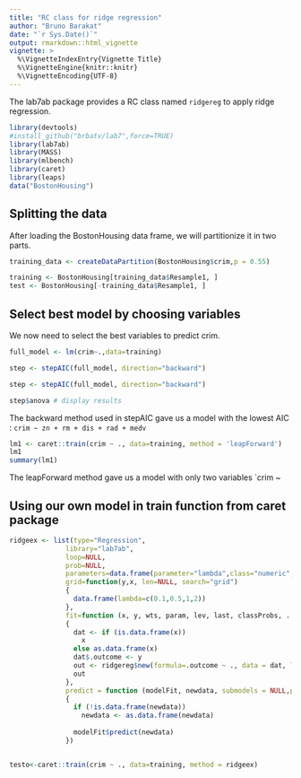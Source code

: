 ```yaml
---
title: "RC class for ridge regression"
author: "Bruno Barakat"
date: "`r Sys.Date()`"
output: rmarkdown::html_vignette
vignette: >
  %\VignetteIndexEntry{Vignette Title}
  %\VignetteEngine{knitr::knitr}
  %\VignetteEncoding{UTF-8}
---
```


The lab7ab package provides a RC class named `ridgereg` to apply ridge regression.


```r
library(devtools)
#install_github("brbatv/lab7",force=TRUE)
library(lab7ab)
library(MASS)
library(mlbench)
library(caret)
library(leaps)
data("BostonHousing")
```

## Splitting the data
After loading the BostonHousing data frame, we will partitionize it in two parts. 

```r
training_data <- createDataPartition(BostonHousing$crim,p = 0.55)

training <- BostonHousing[training_data$Resample1, ]
test <- BostonHousing[-training_data$Resample1, ]
```


## Select best model by choosing variables
We now need to select the best variables to predict crim.

```r
full_model <- lm(crim~.,data=training)

```
```r

step <- stepAIC(full_model, direction="backward")
```

```r

step <- stepAIC(full_model, direction="backward")
```

```r
step$anova # display results 
```
The backward method used in stepAIC gave us a model with the lowest AIC :  `crim ~ zn + rm + dis + rad + medv`

```r
lm1 <- caret::train(crim ~ ., data=training, method = 'leapForward')
lm1
summary(lm1)
```

The leapForward method gave us a model with only two variables `crim ~

## Using our own model in train function from caret package
```r
ridgeex <- list(type="Regression", 
              library="lab7ab",
              loop=NULL,
              prob=NULL,
              parameters=data.frame(parameter="lambda",class="numeric",label="lambda"),
              grid=function(y,x, len=NULL, search="grid")
              {
                data.frame(lambda=c(0.1,0.5,1,2))
              },
              fit=function (x, y, wts, param, lev, last, classProbs, ...) 
              {
                dat <- if (is.data.frame(x)) 
                  x
                else as.data.frame(x)
                dat$.outcome <- y
                out <- ridgereg$new(formula=.outcome ~ ., data = dat, lambda=param$lambda, ...)
                out
              },
              predict = function (modelFit, newdata, submodels = NULL,preProc=NULL) 
              { 
                if (!is.data.frame(newdata)) 
                  newdata <- as.data.frame(newdata)
                
                modelFit$predict(newdata)
              })


testo<-caret::train(crim ~ ., data=training, method = ridgeex)
```

